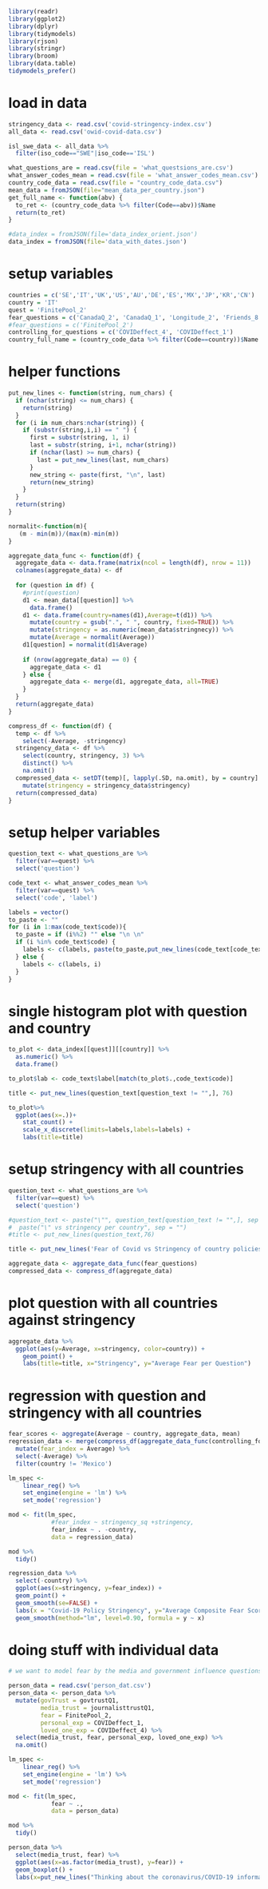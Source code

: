 ```r
library(readr)
library(ggplot2)
library(dplyr)
library(tidymodels)
library(rjson)
library(stringr)
library(broom)
library(data.table)
tidymodels_prefer()
```

# load in data
```r
stringency_data <- read.csv('covid-stringency-index.csv')
all_data <- read.csv('owid-covid-data.csv')

isl_swe_data <- all_data %>%
  filter(iso_code=="SWE"|iso_code=='ISL')

what_questions_are = read.csv(file = 'what_questsions_are.csv')
what_answer_codes_mean = read.csv(file = 'what_answer_codes_mean.csv')
country_code_data = read.csv(file = "country_code_data.csv")
mean_data = fromJSON(file="mean_data_per_country.json")
get_full_name <- function(abv) {
  to_ret <- (country_code_data %>% filter(Code==abv))$Name
  return(to_ret)
}

#data_index = fromJSON(file='data_index_orient.json')
data_index = fromJSON(file='data_with_dates.json')
```

# setup variables
```r
countries = c('SE','IT','UK','US','AU','DE','ES','MX','JP','KR','CN')
country = 'IT'
quest = 'FinitePool_2'
fear_questions = c('CanadaQ_2', 'CanadaQ_1', 'Longitude_2', 'Friends_8', 'Personal_8')
#fear_questions = c('FinitePool_2')
controlling_for_questions = c('COVIDeffect_4', 'COVIDeffect_1')
country_full_name = (country_code_data %>% filter(Code==country))$Name
```

# helper functions
```r
put_new_lines <- function(string, num_chars) {
  if (nchar(string) <= num_chars) {
    return(string)
  }
  for (i in num_chars:nchar(string)) {
    if (substr(string,i,i) == " ") {
      first = substr(string, 1, i)
      last = substr(string, i+1, nchar(string))
      if (nchar(last) >= num_chars) {
        last = put_new_lines(last, num_chars)
      }
      new_string <- paste(first, "\n", last)
      return(new_string)
    }
  }
  return(string)
}

normalit<-function(m){
   (m - min(m))/(max(m)-min(m))
}

aggregate_data_func <- function(df) {
  aggregate_data <- data.frame(matrix(ncol = length(df), nrow = 11))
  colnames(aggregate_data) <- df
  
  for (question in df) {
    #print(question)
    d1 <- mean_data[[question]] %>%
      data.frame()
    d1 <- data.frame(country=names(d1),Average=t(d1)) %>%
      mutate(country = gsub(".", " ", country, fixed=TRUE)) %>%
      mutate(stringency = as.numeric(mean_data$stringnecy)) %>%
      mutate(Average = normalit(Average))
    d1[question] = normalit(d1$Average)
    
    if (nrow(aggregate_data) == 0) {
      aggregate_data <- d1
    } else {
      aggregate_data <- merge(d1, aggregate_data, all=TRUE)
    }
  }
  return(aggregate_data)
}

compress_df <- function(df) {
  temp <- df %>%
    select(-Average, -stringency)
  stringency_data <- df %>%
    select(country, stringency, 3) %>%
    distinct() %>%
    na.omit()
  compressed_data <- setDT(temp)[, lapply(.SD, na.omit), by = country] %>%
    mutate(stringency = stringency_data$stringency)
  return(compressed_data)
}
```

# setup helper variables
```r
question_text <- what_questions_are %>%
  filter(var==quest) %>%
  select('question')

code_text <- what_answer_codes_mean %>%
  filter(var==quest) %>%
  select('code', 'label')

labels = vector()
to_paste <- ""
for (i in 1:max(code_text$code)){
  to_paste = if (i%%2) "" else "\n \n"
  if (i %in% code_text$code) {
    labels <- c(labels, paste(to_paste,put_new_lines(code_text[code_text$code==i,]$label,13)))
  } else {
    labels <- c(labels, i)
  }
}
```

# single histogram plot with question and country
```r
to_plot <- data_index[[quest]][[country]] %>%
  as.numeric() %>%
  data.frame()

to_plot$lab <- code_text$label[match(to_plot$.,code_text$code)]

title <- put_new_lines(question_text[question_text != "",], 76)

to_plot%>%
  ggplot(aes(x=.))+
    stat_count() +
    scale_x_discrete(limits=labels,labels=labels) +
    labs(title=title)
```

# setup stringency with all countries
```r
question_text <- what_questions_are %>%
  filter(var==quest) %>%
  select('question')

#question_text <- paste("\"", question_text[question_text != "",], sep = "") %>%
#  paste("\" vs stringency per country", sep = "")
#title <- put_new_lines(question_text,76)

title <- put_new_lines('Fear of Covid vs Stringency of country policies',76)

aggregate_data <- aggregate_data_func(fear_questions)
compressed_data <- compress_df(aggregate_data)

```


# plot question with all countries against stringency
``` r
aggregate_data %>%
  ggplot(aes(y=Average, x=stringency, color=country)) +
    geom_point() +
    labs(title=title, x="Stringency", y="Average Fear per Question")
```

# regression with question and stringency with all countries
```r

fear_scores <- aggregate(Average ~ country, aggregate_data, mean)
regression_data <- merge(compress_df(aggregate_data_func(controlling_for_questions)), fear_scores) %>%
  mutate(fear_index = Average) %>%
  select(-Average) %>%
  filter(country != 'Mexico')

lm_spec <-
    linear_reg() %>% 
    set_engine(engine = 'lm') %>% 
    set_mode('regression')

mod <- fit(lm_spec,
            #fear_index ~ stringency_sq +stringency,
            fear_index ~ . -country,
            data = regression_data)

mod %>%
  tidy()

regression_data %>%
  select(-country) %>%
  ggplot(aes(x=stringency, y=fear_index)) +
  geom_point() +
  geom_smooth(se=FALSE) +
  labs(x = "Covid-19 Policy Stringency", y="Average Composite Fear Score", title="Fear of Covid-19 vs Stringency of Covid-19 Policy")
  geom_smooth(method="lm", level=0.90, formula = y ~ x)
```

# doing stuff with individual data
```r
# we want to model fear by the media and government influence questions

person_data = read.csv('person_dat.csv')
person_data <- person_data %>%
  mutate(govTrust = govtrustQ1,
         media_trust = journalisttrustQ1,
         fear = FinitePool_2,
         personal_exp = COVIDeffect_1,
         loved_one_exp = COVIDeffect_4) %>%
  select(media_trust, fear, personal_exp, loved_one_exp) %>%
  na.omit()

lm_spec <-
    linear_reg() %>% 
    set_engine(engine = 'lm') %>% 
    set_mode('regression')

mod <- fit(lm_spec,
            fear ~ .,
            data = person_data)

mod %>%
  tidy()

person_data %>%
  select(media_trust, fear) %>%
  ggplot(aes(x=as.factor(media_trust), y=fear)) +
  geom_boxplot() +
  labs(x=put_new_lines("Thinking about the coronavirus/COVID-19 information: how much did you trust the information from journalists and commentators in the media?",75), y="Composite Fear Score", title="Fear of Covid-19 vs Trust in Media")
```

